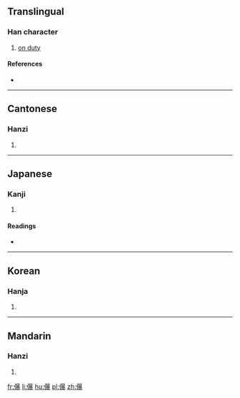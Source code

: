 ==Translingual==

===Han character===
{{Han char|rn=9|rad=人|as=15|sn=17|four=26032|canj=OATE|ids=⿰亻暴}}

# [[on duty]]

====References====
* {{Han ref|kx=0120.210|dkj=01254|dj=0254.190|hdz=10234.030|uh=5124|ud=20772|bh=ECBC|bd=60604}}

----

==Cantonese==

===Hanzi===
{{yue-hanzi|jyut=|y=bou3}}

# {{defn|lang=yue|sort=人15}}

----

==Japanese==

===Kanji===
{{ja-kanji|grade=|rs=人15}}

# {{defn|lang=ja|sort=人15}}

====Readings====
* {{ja-readings|on=[[ほう]] (hō), [[ひょう]] (hyō)|kun=[[とのる]] (tonoru)}}

----

==Korean==

===Hanja===
{{ko-hanja|hangeul=포|rv=po|mr=p'o}}

# {{defn|lang=ko|sort=人15}}

----

==Mandarin==

===Hanzi===
{{cmn-hanzi|pin=[[bào]] ([[bao4]])|wg=pao<sup>4</sup>}}

# {{defn|lang=cmn|sort=人15}}

[[fr:儤]]
[[li:儤]]
[[hu:儤]]
[[pl:儤]]
[[zh:儤]]